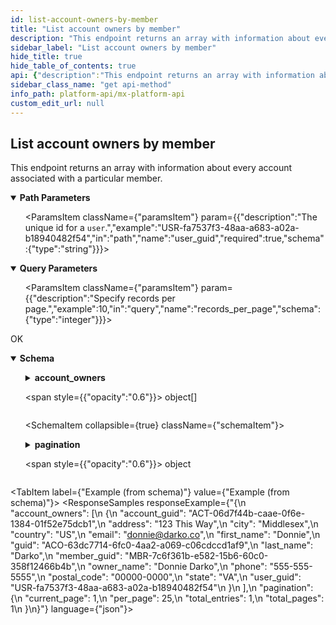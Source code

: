 ```yaml
---
id: list-account-owners-by-member
title: "List account owners by member"
description: "This endpoint returns an array with information about every account associated with a particular member."
sidebar_label: "List account owners by member"
hide_title: true
hide_table_of_contents: true
api: {"description":"This endpoint returns an array with information about every account associated with a particular member.","operationId":"listAccountOwnersByMember","parameters":[{"description":"The unique id for a `member`.","example":"MBR-7c6f361b-e582-15b6-60c0-358f12466b4b","in":"path","name":"member_guid","required":true,"schema":{"type":"string"}},{"description":"Specify current page.","example":1,"in":"query","name":"page","schema":{"type":"integer"}},{"description":"Specify records per page.","example":10,"in":"query","name":"records_per_page","schema":{"type":"integer"}},{"description":"The unique id for a `user`.","example":"USR-fa7537f3-48aa-a683-a02a-b18940482f54","in":"path","name":"user_guid","required":true,"schema":{"type":"string"}}],"responses":{"200":{"content":{"application/vnd.mx.api.v1+json":{"schema":{"properties":{"account_owners":{"items":{"properties":{"account_guid":{"example":"ACT-06d7f44b-caae-0f6e-1384-01f52e75dcb1","nullable":true,"type":"string"},"address":{"example":"123 This Way","nullable":true,"type":"string"},"city":{"example":"Middlesex","nullable":true,"type":"string"},"country":{"example":"US","nullable":true,"type":"string"},"email":{"example":"donnie@darko.co","nullable":true,"type":"string"},"first_name":{"example":"Donnie","nullable":true,"type":"string"},"guid":{"example":"ACO-63dc7714-6fc0-4aa2-a069-c06cdccd1af9","nullable":true,"type":"string"},"last_name":{"example":"Darko","nullable":true,"type":"string"},"member_guid":{"example":"MBR-7c6f361b-e582-15b6-60c0-358f12466b4b","nullable":true,"type":"string"},"owner_name":{"example":"Donnie Darko","nullable":true,"type":"string"},"phone":{"example":"555-555-5555","nullable":true,"type":"string"},"postal_code":{"example":"00000-0000","nullable":true,"type":"string"},"state":{"example":"VA","nullable":true,"type":"string"},"user_guid":{"example":"USR-fa7537f3-48aa-a683-a02a-b18940482f54","nullable":true,"type":"string"}},"type":"object","title":"AccountOwnerResponse"},"type":"array"},"pagination":{"properties":{"current_page":{"example":1,"type":"integer"},"per_page":{"example":25,"type":"integer"},"total_entries":{"example":1,"type":"integer"},"total_pages":{"example":1,"type":"integer"}},"type":"object","title":"PaginationResponse"}},"type":"object","title":"AccountOwnersResponseBody"}}},"description":"OK"}},"tags":["users"],"method":"get","path":"/users/{user_guid}/members/{member_guid}/account_owners","servers":[{"url":"https://api.mx.com"},{"url":"https://int-api.mx.com"}],"security":[{"basicAuth":[]}],"securitySchemes":{"basicAuth":{"scheme":"basic","type":"http"}},"info":{"contact":{"name":"MX Platform API","url":"https://www.mx.com/products/platform-api"},"description":"The MX Platform API is a powerful, fully-featured API designed to make aggregating and enhancing financial data easy and reliable. It can seamlessly connect your app or website to tens of thousands of financial institutions.","title":"MX Platform API","version":"0.1.0"},"postman":{"name":"List account owners by member","description":{"content":"This endpoint returns an array with information about every account associated with a particular member.","type":"text/plain"},"url":{"path":["users",":user_guid","members",":member_guid","account_owners"],"host":["{{baseUrl}}"],"query":[{"disabled":false,"description":{"content":"Specify current page.","type":"text/plain"},"key":"page","value":""},{"disabled":false,"description":{"content":"Specify records per page.","type":"text/plain"},"key":"records_per_page","value":""}],"variable":[{"disabled":false,"description":{"content":"(Required) The unique id for a `member`.","type":"text/plain"},"type":"any","value":"","key":"member_guid"},{"disabled":false,"description":{"content":"(Required) The unique id for a `user`.","type":"text/plain"},"type":"any","value":"","key":"user_guid"}]},"header":[{"key":"Accept","value":"application/vnd.mx.api.v1+json"}],"method":"GET"}}
sidebar_class_name: "get api-method"
info_path: platform-api/mx-platform-api
custom_edit_url: null
---
```



## List account owners by member



This endpoint returns an array with information about every account associated with a particular member.


<details style={{"marginBottom":"1rem"}} data-collapsed={false} open={true}>
<summary style={{}}>
<strong>Path Parameters</strong>
</summary>

<div>
<ul>
<ParamsItem className={"paramsItem"} param={{"description":"The unique id for a `member`.","example":"MBR-7c6f361b-e582-15b6-60c0-358f12466b4b","in":"path","name":"member_guid","required":true,"schema":{"type":"string"}}}></ParamsItem>

<ParamsItem className={"paramsItem"} param={{"description":"The unique id for a `user`.","example":"USR-fa7537f3-48aa-a683-a02a-b18940482f54","in":"path","name":"user_guid","required":true,"schema":{"type":"string"}}}></ParamsItem>
</ul>
</div>
</details>

<details style={{"marginBottom":"1rem"}} data-collapsed={false} open={true}>
<summary style={{}}>
<strong>Query Parameters</strong>
</summary>

<div>
<ul>
<ParamsItem className={"paramsItem"} param={{"description":"Specify current page.","example":1,"in":"query","name":"page","schema":{"type":"integer"}}}></ParamsItem>

<ParamsItem className={"paramsItem"} param={{"description":"Specify records per page.","example":10,"in":"query","name":"records_per_page","schema":{"type":"integer"}}}></ParamsItem>
</ul>
</div>
</details>

<div>
<ApiTabs>
<TabItem label={"200"} value={"200"}>
<div>

OK

</div>

<div>
<MimeTabs schemaType={"response"}>
<TabItem label={"application/vnd.mx.api.v1+json"} value={"application/vnd.mx.api.v1+json"}>
<SchemaTabs>
<TabItem label={"Schema"} value={"Schema"}>
<details style={{}} data-collapsed={false} open={true}>
<summary style={{"textAlign":"left"}}>
<strong>Schema</strong>
</summary>

<div style={{"textAlign":"left","marginLeft":"1rem"}}></div>

<ul style={{"marginLeft":"1rem"}}>
<SchemaItem collapsible={true} className={"schemaItem"}>
<details style={{}}>
<summary style={{}}>
<strong>account_owners</strong>

<span style={{"opacity":"0.6"}}> object[]</span>
</summary>

<div style={{"marginLeft":"1rem"}}>
<li>
<div style={{"fontSize":"var(--ifm-code-font-size)","opacity":"0.6","marginLeft":"-.5rem","paddingBottom":".5rem"}}>Array [</div>
</li>

<SchemaItem collapsible={false} name={"account_guid"} required={false} schemaName={"string"} qualifierMessage={undefined} schema={{"example":"ACT-06d7f44b-caae-0f6e-1384-01f52e75dcb1","nullable":true,"type":"string"}}></SchemaItem>

<SchemaItem collapsible={false} name={"address"} required={false} schemaName={"string"} qualifierMessage={undefined} schema={{"example":"123 This Way","nullable":true,"type":"string"}}></SchemaItem>

<SchemaItem collapsible={false} name={"city"} required={false} schemaName={"string"} qualifierMessage={undefined} schema={{"example":"Middlesex","nullable":true,"type":"string"}}></SchemaItem>

<SchemaItem collapsible={false} name={"country"} required={false} schemaName={"string"} qualifierMessage={undefined} schema={{"example":"US","nullable":true,"type":"string"}}></SchemaItem>

<SchemaItem collapsible={false} name={"email"} required={false} schemaName={"string"} qualifierMessage={undefined} schema={{"example":"donnie@darko.co","nullable":true,"type":"string"}}></SchemaItem>

<SchemaItem collapsible={false} name={"first_name"} required={false} schemaName={"string"} qualifierMessage={undefined} schema={{"example":"Donnie","nullable":true,"type":"string"}}></SchemaItem>

<SchemaItem collapsible={false} name={"guid"} required={false} schemaName={"string"} qualifierMessage={undefined} schema={{"example":"ACO-63dc7714-6fc0-4aa2-a069-c06cdccd1af9","nullable":true,"type":"string"}}></SchemaItem>

<SchemaItem collapsible={false} name={"last_name"} required={false} schemaName={"string"} qualifierMessage={undefined} schema={{"example":"Darko","nullable":true,"type":"string"}}></SchemaItem>

<SchemaItem collapsible={false} name={"member_guid"} required={false} schemaName={"string"} qualifierMessage={undefined} schema={{"example":"MBR-7c6f361b-e582-15b6-60c0-358f12466b4b","nullable":true,"type":"string"}}></SchemaItem>

<SchemaItem collapsible={false} name={"owner_name"} required={false} schemaName={"string"} qualifierMessage={undefined} schema={{"example":"Donnie Darko","nullable":true,"type":"string"}}></SchemaItem>

<SchemaItem collapsible={false} name={"phone"} required={false} schemaName={"string"} qualifierMessage={undefined} schema={{"example":"555-555-5555","nullable":true,"type":"string"}}></SchemaItem>

<SchemaItem collapsible={false} name={"postal_code"} required={false} schemaName={"string"} qualifierMessage={undefined} schema={{"example":"00000-0000","nullable":true,"type":"string"}}></SchemaItem>

<SchemaItem collapsible={false} name={"state"} required={false} schemaName={"string"} qualifierMessage={undefined} schema={{"example":"VA","nullable":true,"type":"string"}}></SchemaItem>

<SchemaItem collapsible={false} name={"user_guid"} required={false} schemaName={"string"} qualifierMessage={undefined} schema={{"example":"USR-fa7537f3-48aa-a683-a02a-b18940482f54","nullable":true,"type":"string"}}></SchemaItem>

<li>
<div style={{"fontSize":"var(--ifm-code-font-size)","opacity":"0.6","marginLeft":"-.5rem"}}>]</div>
</li>
</div>
</details>
</SchemaItem>

<SchemaItem collapsible={true} className={"schemaItem"}>
<details style={{}}>
<summary style={{}}>
<strong>pagination</strong>

<span style={{"opacity":"0.6"}}> object</span>
</summary>

<div style={{"marginLeft":"1rem"}}>
<SchemaItem collapsible={false} name={"current_page"} required={false} schemaName={"integer"} qualifierMessage={undefined} schema={{"example":1,"type":"integer"}}></SchemaItem>

<SchemaItem collapsible={false} name={"per_page"} required={false} schemaName={"integer"} qualifierMessage={undefined} schema={{"example":25,"type":"integer"}}></SchemaItem>

<SchemaItem collapsible={false} name={"total_entries"} required={false} schemaName={"integer"} qualifierMessage={undefined} schema={{"example":1,"type":"integer"}}></SchemaItem>

<SchemaItem collapsible={false} name={"total_pages"} required={false} schemaName={"integer"} qualifierMessage={undefined} schema={{"example":1,"type":"integer"}}></SchemaItem>
</div>
</details>
</SchemaItem>
</ul>
</details>
</TabItem>

<TabItem label={"Example (from schema)"} value={"Example (from schema)"}>
<ResponseSamples responseExample={"{\n  \"account_owners\": [\n    {\n      \"account_guid\": \"ACT-06d7f44b-caae-0f6e-1384-01f52e75dcb1\",\n      \"address\": \"123 This Way\",\n      \"city\": \"Middlesex\",\n      \"country\": \"US\",\n      \"email\": \"donnie@darko.co\",\n      \"first_name\": \"Donnie\",\n      \"guid\": \"ACO-63dc7714-6fc0-4aa2-a069-c06cdccd1af9\",\n      \"last_name\": \"Darko\",\n      \"member_guid\": \"MBR-7c6f361b-e582-15b6-60c0-358f12466b4b\",\n      \"owner_name\": \"Donnie Darko\",\n      \"phone\": \"555-555-5555\",\n      \"postal_code\": \"00000-0000\",\n      \"state\": \"VA\",\n      \"user_guid\": \"USR-fa7537f3-48aa-a683-a02a-b18940482f54\"\n    }\n  ],\n  \"pagination\": {\n    \"current_page\": 1,\n    \"per_page\": 25,\n    \"total_entries\": 1,\n    \"total_pages\": 1\n  }\n}"} language={"json"}></ResponseSamples>
</TabItem>
</SchemaTabs>
</TabItem>
</MimeTabs>
</div>
</TabItem>
</ApiTabs>
</div>

      